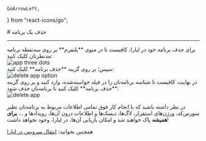     GoArrowLeft,
} from "react-icons/go";


<Layout>
<Head>
<title>مستندات حذف پلتفرم  - لیارا</title>
</Head>
# حذف یک برنامه

<hr className="mb-2" />
برای حذف برنامه خود در لیارا، کافیست تا در منوی **پلتفرم** بر روی سه‌نقطه برنامه مدنظرتان کلیک کنید:

<div className="h-4" />
<img src="https://files.liara.ir/liara/docs/app-three-dots.png" alt="app three dots"/>
<div className="h-4" />
سپس؛ بر روی گزینه **حذف برنامه** کلیک کنید:
<div className="h-4" />
<img src="https://files.liara.ir/liara/docs/delete-an-app-option.png" alt="delete app option"/>
<div className="h-4" />
در نهایت، کافیست تا شناسه برنامه‌تان را در فیلد خواسته‌شده، وارد کنید و بر روی گزینه **حذف برنامه** کلیک کنید تا برنامه‌تان حذف شود:
<div className="h-4" />
<img src="https://files.liara.ir/liara/docs/delete-app.png" alt="delete app"/>
<div className="h-4" />

در نظر داشته باشید که با انجام کار فوق تمامی اطلاعات مربوط به برنامه‌تان نظیر سورس‌کد، ورژن‌های استقرار، لاگ‌ها، دیسک‌ها و اطلاعات درون آن‌ها، رویدادها و ... **برای همیشه** پاک خواهند شد و امکان بازیابی آن‌ها، در لیارا، وجود نخواهد داشت!

<Alert variant="success">
<p>
همچنین بخوانید: <a href="../move" className="text-[#2196f3] ">انتقال سرویس در لیارا</a>
</p>
</Alert>
</Layout>